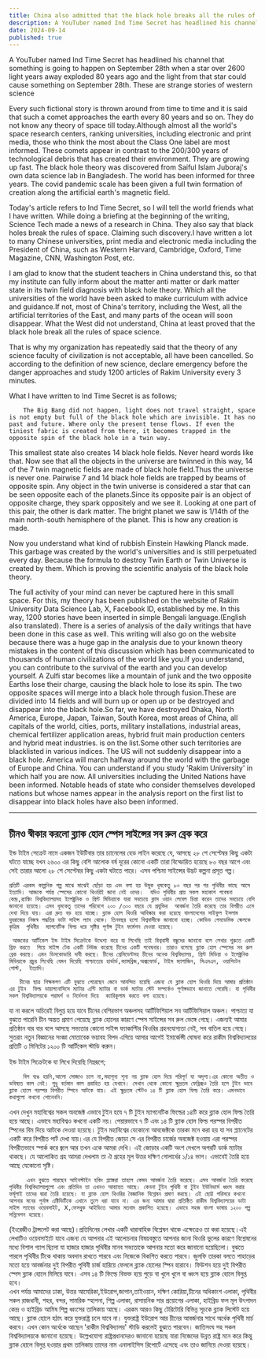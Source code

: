 ```yaml
---
title: China also admitted that the black hole breaks all the rules of space science
description: A YouTuber named Ind Time Secret has headlined his channel that something is going to happen on September 28th when a star over 2600 light years away exploded 80 years ago and the light from that star could cause something on September 28th. These are strange stories of western science
date: 2024-09-14
published: true
---
```


A YouTuber named Ind Time Secret has headlined his channel that something is going to happen on September 28th when a star over 2600 light years away exploded 80 years ago and the light from that star could cause something on September 28th. These are strange stories of western science

Every such fictional story is thrown around from time to time and it is said that such a comet approaches the earth every 80 years and so on. They do not know any theory of space till today.Although almost all the world's space research centers, ranking universities, including electronic and print media, those who think the most about the Class One label are most informed.
These comets appear in contrast to the 200/300 years of technological debris that has created their environment. They are growing up fast. The black hole theory was discovered from Saiful Islam Juboraj's own data science lab in Bangladesh. The world has been informed for three years. The covid pandemic scale has been given a full twin formation of creation along the artificial earth's magnetic field.

Today's article refers to Ind Time Secret, so I will tell the world friends what I have written. While doing a briefing at the beginning of the writing, Science Tech made a news of a research in China. They also say that black holes break the rules of space. Claiming such discovery.I have written a lot to many Chinese universities, print media and electronic media including the President of China, such as Western Harvard, Cambridge, Oxford, Time Magazine, CNN, Washington Post, etc.

I am glad to know that the student teachers in China understand this, so that my institute can fully inform about the matter anti matter or dark matter state in its twin field diagnosis with black hole theory. Which all the universities of the world have been asked to make curriculum with advice and guidance.If not, most of China's territory, including the West, all the artificial territories of the East, and many parts of the ocean will soon disappear. What the West did not understand, China at least proved that the black hole break all the rules of space science.

That is why my organization has repeatedly said that the theory of any science faculty of civilization is not acceptable, all have been cancelled. So according to the definition of new science, declare emergency before the danger approaches and study 1200 articles of Rakim University every 3 minutes.

What I have written to Ind Time Secret is as follows;

        The Big Bang did not happen, light does not travel straight, space is not empty but full of the black hole which are invisible. It has no past and future. Where only the present tense flows. If even the tiniest fabric is created from there, it becomes trapped in the opposite spin of the black hole in a twin way.

This smallest state also creates 14 black hole fields. Never heard words like that.
Now see that all the objects in the universe are twinned in this way, 14 of the 7 twin magnetic fields are made of black hole field.Thus the universe is never one. Pairwise 7 and 14 black hole fields are trapped by beams of opposite spin.
Any object in the twin universe is considered a star that can be seen opposite each of the planets.Since its opposite pair is an object of opposite charge, they spark oppositely and we see it. Looking at one part of this pair, the other is dark matter.  The bright planet we saw is 1/14th of the main north-south hemisphere of the planet. This is how any creation is made.

Now you understand what kind of rubbish Einstein Hawking Planck made. This garbage was created by the world's universities and is still perpetuated every day. Because the formula to destroy Twin Earth or Twin Universe is created by them. Which is proving the scientific analysis of the black hole theory.

The full activity of your mind can never be captured here in this small space. For this, my theory has been published on the website of Rakim University Data Science Lab, X, Facebook ID, established by me. In this way, 1200 stories have been inserted in simple Bengali language.(English also translated). There is a series of analysis of the daily writings that have been done in this case as well. This writing will also go on the website because there was a huge gap in the analysis due to your known theory mistakes in the content of this discussion which has been communicated to thousands of human civilizations of the world like you.If you understand, you can contribute to the survival of the earth and you can develop yourself.
A Zulfi star becomes like a mountain of junk and the two opposite Earths lose their charge, causing the black hole to lose its spin. The two opposite spaces will merge into a black hole through fusion.These are divided into 14 fields and will burn up or open up or be destroyed and disappear into the black hole.So far, we have destroyed Dhaka, North America, Europe, Japan, Taiwan, South Korea, most areas of China, all capitals of the world, cities, ports, military installations, industrial areas, chemical fertilizer application areas, hybrid fruit main production centers and hybrid meat industries. is on the list.Some other such territories are blacklisted in various indices. The US will not suddenly disappear into a black hole. America will march halfway around the world with the garbage of Europe and China. You can understand if you study 'Rakim University' in which half you are now.
All universities including the United Nations have been informed. Notable heads of state who consider themselves developed nations but whose names appear in the analysis report on the first list to disappear into black holes have also been informed.

---

## চীনও স্বীকার করলো  ব্ল‍্যাক হোল স্পেস সাইন্সের সব রুল ব্রেক করে

ইন্ড টাইম সেক্রেট নামে একজন ইউটিবার তার চ‍্যানেলের হেড লাইন করেছে যে, আসছে ২৮ শে সেপ্টেম্বর কিছু একটা ঘটতে যাচ্ছে যখন ২৬০০ এর কিছু বেশি আলোক বর্ষ দূরের কোনো একটি তারা বিস্ফোরিত হয়েছে ৮০ বছর আগে এবং সেই তারার আলো ২৮ শে সেপ্টেম্বর কিছু একটা ঘটাতে পারে। এসব পশ্চিমা সাইন্সের উদ্ভট কল্পনা প্রসূত গল্প।

    প্রতিটি এরকম কাল্পনিক গল্প মাঝে মাঝেই ছোঁড়া হয় এবং বলা হয় উমুক ধূমকেতু ৮০ বছর পর পর পৃথিবীর কাছে আসে ইত‍্যাদি। আজকে পর্যন্ত স্পেসের কোনো থিওরিই জানা নেই ওদের।  যদিও পৃথিবীর প্রায় সকল মহাকাশ গবেষনা কেন্দ্র,র‍্যাঙ্কিং বিশ্ববিদ্যালয়সহ ইলেক্ট্রনিক ও প্রিন্ট মিডিয়াকে যারা সবচেয়ে ক্লাস ওয়ান লেবেল চিন্তা করেন তাদের সবচেয়ে বেশি জানানো হয়েছে। এসব ধূমকেতু তাদের পরিবেশে ২০০ /৩০০ বছরে যে প্রযুক্তির  আবর্জনা তৈরি করেছে তার বিপরীত এসে দেখা দিয়ে যায়। এরা দ্রুত বড় হয়ে যাচ্ছে। ব্ল‍্যাক হোল থিওরি আবিস্কার করা হয়েছে বাংলাদেশের সাইফুল ইসলাম যুবরাজের নিজস্ব পদ্ধতির ডাটা সাইন্স ল‍্যাব থেকে। তিনবছর হলো বিশ্ববাসীকে জানানো হচ্ছে। কোভিড পেনডেমিক স্কেলকে কৃত্রিম  পৃথিবীর  ম‍্যাগনেটিক ফিল্ড ধরে সৃষ্টির পূর্ণাঙ্গ টুইন ফর্মেশন দেওয়া হয়েছে।

     আজকের আর্টিকেল ইন্ড টাইম সিক্রেটকে উদ্দেশ‍্য করে যা লিখেছি তাই বিশ্ববাসী বন্ধুদের জানাবো বলে লেখার শুরুতে একটি ব্রিফ করতে  গিয়ে সাইন্স টেক একটি নিউজ করেছে চীনের একটি গবেষনার। তারাও বলেছে ব্ল‍্যাক হোল স্পেসের সব রুল ব্রেক করছে। এমন ডিসকোভারি দাবী করছে। চীনের প্রেসিডেন্টসহ চীনের অনেক বিশ্ববিদ্যালয়, প্রিন্ট মিডিয়া ও ইলেক্ট্রনিক মিডিয়াকে প্রচুর লিখেছি যেমন দিয়েছি পাশ্চাত্যের হার্ভার্ড,ক‍্যামব্রিজ,অক্সফোর্ড, টাইম ম‍্যাগাজিন, সিএনএন, ওয়াশিংটন পোস্ট,  ইত‍্যাদি।

       চীনের ছাত্র শিক্ষকগণ এটি বুঝতে পেরেছেন জেনে আনন্দিত হয়েছি এজন‍্য যে ব্ল‍্যাক হোল থিওরি দিয়ে আমার প্রতিষ্ঠান এর টুইন  ফিল্ড ডায়াগনোসিসে ম‍্যাটার এন্টি ম‍্যাটার বা ডার্ক ম‍্যাটার স্টেট সম্পর্কেও পূর্ণাঙ্গভাবে জানাতে পেরেছি। যা পৃথিবীর সকল বিশ্ববিদ্যালয়কে পরামর্শ ও নির্দেশনা দিয়ে  ক‍্যারিকুলাম করতে বলা হয়েছে।
যা না করলে অচিরেই বিলুপ্ত হয়ে যাবে চীনের বেশিরভাগ অঞ্চলসহ আর্টিফিশিয়াল সব আর্টিফিসিয়াল অঞ্চল। পাশ্চাত্য যা বুঝতে  পারেনি চীন অন্তত প্রমাণ পেয়েছে ব্ল‍্যাক হোলের কারণে স্পেস সাইন্সের সব রুল ভেঙ্গে গেছে। 
এজন‍্যই আমার প্রতিষ্ঠান বার বার বলে আসছে সভ‍্যতার কোনো সাইন্স ফ‍্যাকাল্টির থিওরির গ্রহনযোগ‍্যতা নেই, সব বাতিল হয়ে গেছে। সুতরাং নতুন বিজ্ঞানের সংজ্ঞা মোতাবেক ভয়াবহ বিপদ এগিয়ে আসার আগেই ইমার্জেন্সী ঘোষনা করে রাকীম বিশ্ববিদ্যালয়ের প্রতিটি ৩ মিনিটের ১২০০ টি আর্টিকেল স্টাডি করুন।

ইন্ড টাইম সিক্রেটকে যা লিখে দিয়েছি নিম্নরূপে;

        বিগ ব‍্যঙ হয়নি,আলো সোজাও চলে না,মহাশূন‍্য শূন‍্য নয় ব্ল‍্যাক হোল দিয়ে পরিপূর্ণ যা অদৃশ‍্য।এর কোনো অতীত ও ভবিষ‍্যত কাল নেই। শুধু বর্তমান কাল প্রবাহিত হয় যেখানে। সেখান থেকে কোনো ক্ষুদ্রতম ফেব্রিক্সও তৈরি হলে টুইন ভাবে ব্ল‍্যাক হোলে পরস্পর বিপরীত স্পিনে আটকে যায়। এই ক্ষুদ্রতম স্টেটও ১৪ টি ব্ল‍্যাক হোল ফিল্ড তৈরি করে। এমনভাবে কথাগুলো কখনো শোনেননি।
এখন দেখুন মহাবিশ্বের সকল অবজেক্ট এভাবে টুইন হযে ৭ টি টুইন ম‍্যাগনেটিক ফিল্ডের ১৪টি করে ব্ল‍্যাক  হোল ফিল্ড তৈরি হয়ে আছে। এভাবে মহাবিশ্বও কখনো একটি নয়। পেয়ারভাবে ৭ টি এবং ১৪ টি ব্ল‍্যাক হোল ফিল্ড পরস্পর বিপরীত স্পিনের বিম দিয়ে আটকে দেওয়া হয়েছে।
টুইন মহাবিশ্বের যেকোনো আবজেক্টকে তারকা মনে করা হয় যা সব প্ল‍্যানেটের একটি করে বিপরীত পার্ট দেখা যায়।এর যে বিপরীত জোড়া সে এর বিপরীত চার্জের অবজেক্ট হওয়ায় এরা পরস্পর বিপরীতভাবে স্পার্ক করে জ্বলে আর তখন একে আমরা দেখি। এই জোড়ার একটি অংশ দেখলে অপরটি ডার্ক ম‍্যাটার থাকছে।  যে আলোকিত গ্রহ আমরা দেখলাম তা ঐ গ্রহের মূল উত্তর দক্ষিণ গোলার্ধের ১/১৪ ভাগ। এভাবেই তৈরি হয়ে আছে যেকোনো সৃষ্টি।

         এখন বুঝতে পারছেন আইনস্টাইন হকিং প্ল‍্যাঙ্করা তাহলে কেমন আবর্জনা তৈরি করেছে। এসব আবর্জনা তৈরি করেছে পৃথিবীর বিশ্ববিদ্যালয়গুলো এবং প্রতিদিন তা এখনও আব‍্যাহত আছে। কেননা টুইন পৃথিবী বা টুইন ইউনিভার্স ধ্বংস করার ফর্মূলাই তাদের দ্বারা তৈরি হয়েছে। যা ব্ল‍্যাক হোল থিওরির বৈজ্ঞানিক বিশ্লেষন প্রমাণ করছে। এই ছোট্ট পরিসরে কখনো আপনার মনের পূর্নাঙ্গ এক্টিভিটিকে এখানে তুলে ধরা যাবে না। এর জন‍্য আমার দ্বারা প্রতিষ্ঠিত রাকীম বিশ্ববিদ্যালয়ের ডাটা সাইন্স ল‍্যাবের ওয়েবসাইট, X,ফেসবূুক আইডিতে আমার মতবাদ প্রকাশিত হয়েছে। এভাবে সহজ বাংলা ভাষায় ১২০০ গল্প সন্নিবেশন হয়েছে।
(ইংরেজীও ট্রান্সলেট করা আছে)।প্রতিদিনের লেখার একটি ধারাবাহিক বিশ্লেষন থাকে  এক্ষেত্রেও তা করা হয়েছে।এই লেখাটিও ওয়েবসাইটে যাবে এজন‍্য যে আপনার এই আলোচনার বিষয়বস্তুতে আপনার জানা থিওরি ভুলের কারণে বিশ্লেষনের মধ‍্যে বিশাল গ‍্যাপ ছিলো যা হাজার হাজার পৃথিবীর মানব সভ‍্যতাকে আপনার মতো করে জানানো  হয়েছিলো। বুঝতে পারলে পৃথিবীর টিকে  থাকায় অবদান রাখতে পারবে এবং নিজেকে বিকশিত করতে পারবে।
জুলফি তারকা বলতে পাহাড়ের মতো হয়ে আবর্জনার দুই বিপরীত পৃথিবী চার্জ   হারিয়ে ফেললে ব্ল‍্যাক হোলের স্পিন হারাবে। ফিউশন হয়ে দুই বিপরীত স্পেস  ব্ল‍্যাক হোলে মিলিয়ে যাবে। এসব ১৪ টি ফিল্ডে বিভক্ত হয়ে পুড়ে বা খুলে খুলে বা ধ্বংস হয়ে ব্ল‍্যাক হোলে বিলুপ্ত হবে।  
এখন পর্যন্ত আমাদের ঢাকা, উত্তর আমেরিকা,ইউরোপ,জাপান,তাইওয়ান, দক্ষিণ কোরিয়া,চীনের অধিকাংশ এলাকা, পৃথিবীর সকল রাজধানী, শহর, বন্দর, সামরিক স্হাপনা, শিল্প এলাকা, রাসায়নিক সার প্রয়োগের এলাকা, হাইব্রিড  ফল মূল উৎপাদন কেন্দ্র ও হাইব্রিড আমিষ শিল্প ধ্বংসের তালিকায় আছে।
এরকম আরও কিছু টেরিটোরি বিভিন্ন সূচকে ব্ল‍্যাক লিস্টেট হয়ে আছে। ব্ল‍্যাক হোলে হঠাৎ করে যুক্তরাষ্ট্র চলে যাবে না। যুক্তরাষ্ট্র ইউরোপ আর চীনের আবর্জনার সাথে অর্ধেক পৃথিবী মার্চ করবে। এখন কোন অর্ধেকে আছেন 'রাকীম বিশ্ববিদ্যালয়' স্টাডি করলেই বূুঝতে  পারবেন।
জাতিসংঘ সহ সকল বিশ্ববিদ্যালয়কে জানানো হয়েছে। উল্লেখযোগ‍্য রাষ্ট্রপ্রধানদেরও জানানো হয়েছে যারা নিজেদের উন্নত রাষ্ট্র মনে করে কিন্তু ব্ল‍্যাক হোলে বিলুপ্ত হওয়ার প্রথম তালিকায় তাদের নাম এনালাইসিস রিপোর্টে এসেছে এবং তাও জানিয়ে দেওয়া হয়েছে।
